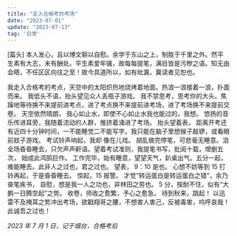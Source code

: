 ```yaml
---
title: "走入合格考的考场"
date: "2023-07-01"
update: "2023-07-13"
tag: '日常'
---
```


[篇头] 本人发心，且以博文聊以自慰。余学于东山之上，制胜于千里之外。然平生素有大志，未有酬处。平生素爱牢骚，故每每提笔，满目皆是污秽之语。知无由会晤，不任区区向往之至！故今具道所以，如有纰漏，冀读者见恕也。

我走入合格考的考点，天空中的太阳炽热地烧烤着地面。热浪一浪接着一浪，扑面而来。 我低头不语，抬头望见众人丢瓶子游戏。
我不禁思考，思考你的大头。焦躁地等待换不来提前进考点，进了考点换不来提前进考场，进了考场换不来提前交卷。 天空依然晴朗，
我心如止水，即使不心如止水我也能过的，我想。 悠扬的音乐传进耳旁，我随着流动的人群，推挤着涌进了考场。 抬头望着表，
距离开考还有近四十分钟时间，一不能睡觉二不能写字。我只能在脑子里想猴子敲锣，或看眼前蚊子游戏。 考试铃声响起，我却
像在儿戏。 胡乱做完停笔，可悲毫无睡意。洎全场昏昏睡去，只欠声声鼾语。望着考试准则，我提笔书写，批阅十载，增删五次，
始成此鸿鹄巨作。 工作完毕，始有睡意，望望天气，趴桌出气。五分一起，难能睡去。此非人之过也，君之过也。 望表，
9：10 是也。 心想不妨等到 15 打铃再起，于是昏昏睡去。 惊起，15 报警。 才觉“转运蛋白是转运蛋白之错”，余乃奋笔疾书，
自慰，想是我一人之功也，非林田之劳也。 5 分，按耐不住，似有“大鹏一日腾空起”之势。 收卷，师收之愈繁，予心之愈急。
待到秋来，跳起！ 以迅雷不及掩耳之势冲出考场，欲戳翔哥之腰，不想害人害己，反被毒害，呜呼哀哉！ 此诚吾之过也！

_2023 年 7 月 1 日，记于烟台，合格考后_

<BlurImage src="/static/ytyz-kd.jpg" desc="高考时的烟台一中大门，合格考时也一样" />
